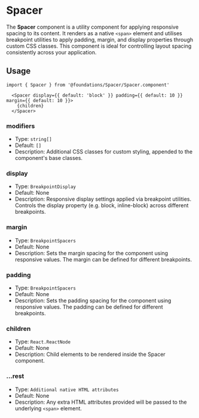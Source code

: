 
<Meta title='Foundations/Spacer' />

# Spacer

The **Spacer** component is a utility component for applying responsive spacing to its content. It renders as a native `<span>` element and utilises breakpoint utilities to apply padding, margin, and display properties through custom CSS classes. This component is ideal for controlling layout spacing consistently across your application.

## Usage

```tsx
import { Spacer } from '@foundations/Spacer/Spacer.component'
```

```tsx
  <Spacer display={{ default: 'block' }} padding={{ default: 10 }} margin={{ default: 10 }}>
    {children}
  </Spacer>
```

### modifiers

- Type: `string[]`
- Default: `[]`
- Description: Additional CSS classes for custom styling, appended to the component's base classes.

### display

- Type: `BreakpointDisplay`
- Default: None
- Description: Responsive display settings applied via breakpoint utilities. Controls the display property (e.g. block, inline-block) across different breakpoints.

### margin

- Type: `BreakpointSpacers`
- Default: None
- Description: Sets the margin spacing for the component using responsive values. The margin can be defined for different breakpoints.

### padding

- Type: `BreakpointSpacers`
- Default: None
- Description: Sets the padding spacing for the component using responsive values. The padding can be defined for different breakpoints.

### children

- Type: `React.ReactNode`
- Default: None
- Description: Child elements to be rendered inside the Spacer component.

### ...rest

- Type: `Additional native HTML attributes`
- Default: None
- Description: Any extra HTML attributes provided will be passed to the underlying `<span>` element.

